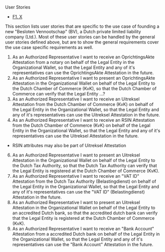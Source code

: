 
<Kicker variant="accent">User Stories</Kicker>
<Title size="large" variant="primary">
  Founding a Company
</Title>

- [F1. X]()

This section lists user stories that are specific to the use case of founding a new "Besloten Vennootschap" (BV), a Dutch private limited liability company (Ltd.). Most of these user stories can be handled by the general user stories defined above, but are to show the general requirements cover the use case specific requirements as well.

1. As an Authorized Representative I want to receive an OprichtingsAkte Attestation from a notary on behalf of the Legal Entity in the Organizational Wallet, so that the Legal Entity and any of it's representatives can use the OprichtingsAkte Attestation in the future.
2. As an Authorized Representative I want to present an OprichtingsAkte Attestation in the Organizational Wallet on behalf of the Legal Entity to the Dutch Chamber of Commerce (KvK), so that the Dutch Chamber of Commerce can verify that the Legal Entity ...?
3. As an Authorized Representative I want to receive an Uitreksel Attestation from the Dutch Chamber of Commerce (KvK) on behalf of the Legal Entity in the Organizational Wallet, so that the Legal Entity and any of it's representatives can use the Uitreksel Attestation in the future.
4. As an Authorized Representative I want to receive an RSIN Attestation from the Dutch Chamber of Commerce (KvK) on behalf of the Legal Entity in the Organizational Wallet, so that the Legal Entity and any of it's representatives can use the Uitreksel Attestation in the future.

- RSIN attributes may also be part of Uitreksel Attestation

6. As an Authorized Representative I want to present an Uitreksel Attestation in the Organizational Wallet on behalf of the Legal Entity to the Dutch Tax Authority, so that the Dutch Tax Authority can verify that the Legal Entity is registered at the Dutch Chamber of Commerce (KvK).
7. As an Authorized Representative I want to receive an "VAT ID" Attestation from the Dutch Tax Authority (Belastingdienst) on behalf of the Legal Entity in the Organizational Wallet, so that the Legal Entity and any of it's representatives can use the "VAT ID" (Belastingdienst) Attestation in the future.
8. As an Authorized Representative I want to present an Uitreksel Attestation in the Organizational Wallet on behalf of the Legal Entity to an accredited Dutch bank, so that the accredited dutch bank can verify that the Legal Entity is registered at the Dutch Chamber of Commerce (KvK).
9. As an Authorized Representative I want to receive an "Bank Account" Attestation from a accredited Dutch bank on behalf of the Legal Entity in the Organizational Wallet, so that the Legal Entity and any of it's representatives can use the "Bank Account" Attestation in the future.
